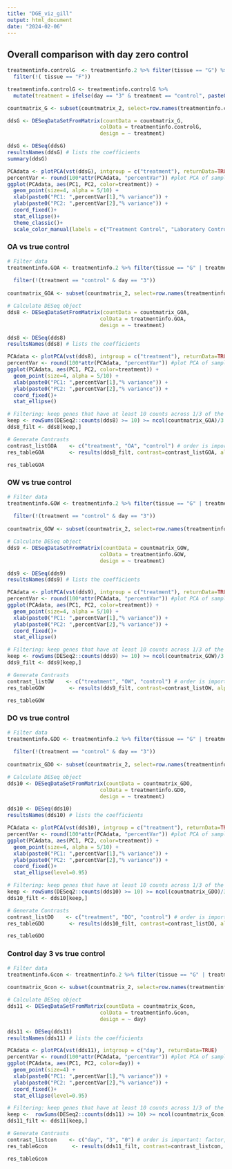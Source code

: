 ```yaml
---
title: "DGE_viz_gill"
output: html_document
date: "2024-02-06"
---
```


## Overall comparison with day zero control
```r
treatmentinfo.controlG  <- treatmentinfo.2 %>% filter(tissue == "G") %>%
  filter(!( tissue == "F"))

treatmentinfo.controlG <- treatmentinfo.controlG %>%
  mutate(treatment = ifelse(day == "3" & treatment == "control", paste0(treatment, "_3"), treatment))

countmatrix_G <- subset(countmatrix_2, select=row.names(treatmentinfo.controlG))

ddsG <- DESeqDataSetFromMatrix(countData = countmatrix_G,
                              colData = treatmentinfo.controlG,
                              design = ~ treatment)

ddsG <- DESeq(ddsG)
resultsNames(ddsG) # lists the coefficients
summary(ddsG)

PCAdata <- plotPCA(vst(ddsG), intgroup = c("treatment"), returnData=TRUE)
percentVar <- round(100*attr(PCAdata, "percentVar")) #plot PCA of samples with all data
ggplot(PCAdata, aes(PC1, PC2, color=treatment)) + 
  geom_point(size=4, alpha = 5/10) +
  xlab(paste0("PC1: ",percentVar[1],"% variance")) +
  ylab(paste0("PC2: ",percentVar[2],"% variance")) + 
  coord_fixed()+
  stat_ellipse()+
  theme_classic()+
  scale_color_manual(labels = c("Treatment Control", "Laboratory Control", "Hypoxia", "Ocean Acidification", "Ocean Warming"), values = c("blue", "lightblue", "purple","green", "red"))

```

### OA vs true control
```r

# Filter data
treatmentinfo.GOA <- treatmentinfo.2 %>% filter(tissue == "G" | treatment == "control" | treatment == "OA") %>% filter(!(tissue == "F" | treatment == "OW" | treatment == "DO"))
                                                                                                      treatmentinfo.GOA <- treatmentinfo.GOA %>%
  filter(!(treatment == "control" & day == "3")) 
                                                                                                      
countmatrix_GOA <- subset(countmatrix_2, select=row.names(treatmentinfo.GOA))

# Calculate DESeq object
dds8 <- DESeqDataSetFromMatrix(countData = countmatrix_GOA,
                              colData = treatmentinfo.GOA,
                              design = ~ treatment)

dds8 <- DESeq(dds8)
resultsNames(dds8) # lists the coefficients

PCAdata <- plotPCA(vst(dds8), intgroup = c("treatment"), returnData=TRUE)
percentVar <- round(100*attr(PCAdata, "percentVar")) #plot PCA of samples with all data
ggplot(PCAdata, aes(PC1, PC2, color=treatment)) + 
  geom_point(size=4, alpha = 5/10) +
  xlab(paste0("PC1: ",percentVar[1],"% variance")) +
  ylab(paste0("PC2: ",percentVar[2],"% variance")) + 
  coord_fixed()+
  stat_ellipse()

# Filtering: keep genes that have at least 10 counts across 1/3 of the samples - https://support.bioconductor.org/p/110307/
keep <- rowSums(DESeq2::counts(dds8) >= 10) >= ncol(countmatrix_GOA)/3
dds8_filt <- dds8[keep,]

# Generate Contrasts
contrast_listGOA    <- c("treatment", "OA", "control") # order is important: factor, treatment group, control
res_tableGOA        <- results(dds8_filt, contrast=contrast_listGOA, alpha = 0.05)

res_tableGOA

```

### OW vs true control
```r

# Filter data
treatmentinfo.GOW <- treatmentinfo.2 %>% filter(tissue == "G" | treatment == "control" | treatment == "OW") %>% filter(!(tissue == "F" | treatment == "OA" | treatment == "DO"))
                                                                                                    treatmentinfo.GOW <- treatmentinfo.GOW %>%
  filter(!(treatment == "control" & day == "3")) 
                                                                                                      
countmatrix_GOW <- subset(countmatrix_2, select=row.names(treatmentinfo.GOW))

# Calculate DESeq object
dds9 <- DESeqDataSetFromMatrix(countData = countmatrix_GOW,
                              colData = treatmentinfo.GOW,
                              design = ~ treatment)

dds9 <- DESeq(dds9)
resultsNames(dds9) # lists the coefficients

PCAdata <- plotPCA(vst(dds9), intgroup = c("treatment"), returnData=TRUE)
percentVar <- round(100*attr(PCAdata, "percentVar")) #plot PCA of samples with all data
ggplot(PCAdata, aes(PC1, PC2, color=treatment)) + 
  geom_point(size=4, alpha = 5/10) +
  xlab(paste0("PC1: ",percentVar[1],"% variance")) +
  ylab(paste0("PC2: ",percentVar[2],"% variance")) + 
  coord_fixed()+
  stat_ellipse()

# Filtering: keep genes that have at least 10 counts across 1/3 of the samples - https://support.bioconductor.org/p/110307/
keep <- rowSums(DESeq2::counts(dds9) >= 10) >= ncol(countmatrix_GOW)/3
dds9_filt <- dds9[keep,]

# Generate Contrasts
contrast_listOW    <- c("treatment", "OW", "control") # order is important: factor, treatment group, control
res_tableGOW        <- results(dds9_filt, contrast=contrast_listOW, alpha = 0.05)

res_tableGOW
```
### DO vs true control
```r

# Filter data
treatmentinfo.GDO <- treatmentinfo.2 %>% filter(tissue == "G" | treatment == "control" | treatment == "DO") %>% filter(!(tissue == "F" | treatment == "OA" | treatment == "OW"))
                                                                                                    treatmentinfo.GDO <- treatmentinfo.GDO %>%
  filter(!(treatment == "control" & day == "3")) 
                                                                                                      
countmatrix_GDO <- subset(countmatrix_2, select=row.names(treatmentinfo.GDO))

# Calculate DESeq object
dds10 <- DESeqDataSetFromMatrix(countData = countmatrix_GDO,
                              colData = treatmentinfo.GDO,
                              design = ~ treatment)

dds10 <- DESeq(dds10)
resultsNames(dds10) # lists the coefficients

PCAdata <- plotPCA(vst(dds10), intgroup = c("treatment"), returnData=TRUE)
percentVar <- round(100*attr(PCAdata, "percentVar")) #plot PCA of samples with all data
ggplot(PCAdata, aes(PC1, PC2, color=treatment)) + 
  geom_point(size=4, alpha = 5/10) +
  xlab(paste0("PC1: ",percentVar[1],"% variance")) +
  ylab(paste0("PC2: ",percentVar[2],"% variance")) + 
  coord_fixed()+
  stat_ellipse(level=0.95)

# Filtering: keep genes that have at least 10 counts across 1/3 of the samples - https://support.bioconductor.org/p/110307/
keep <- rowSums(DESeq2::counts(dds10) >= 10) >= ncol(countmatrix_GDO)/3
dds10_filt <- dds10[keep,]

# Generate Contrasts
contrast_listDO    <- c("treatment", "DO", "control") # order is important: factor, treatment group, control
res_tableGDO        <- results(dds10_filt, contrast=contrast_listDO, alpha = 0.05)

res_tableGDO
```

### Control day 3 vs true control
```r

# Filter data
treatmentinfo.Gcon <- treatmentinfo.2 %>% filter(tissue == "G" | treatment == "control") %>% filter(!(tissue == "F" | treatment == "OA" | treatment == "OW" | treatment == "DO"))
                                                                                                  
countmatrix_Gcon <- subset(countmatrix_2, select=row.names(treatmentinfo.Gcon))

# Calculate DESeq object
dds11 <- DESeqDataSetFromMatrix(countData = countmatrix_Gcon,
                              colData = treatmentinfo.Gcon,
                              design = ~ day)

dds11 <- DESeq(dds11)
resultsNames(dds11) # lists the coefficients

PCAdata <- plotPCA(vst(dds11), intgroup = c("day"), returnData=TRUE)
percentVar <- round(100*attr(PCAdata, "percentVar")) #plot PCA of samples with all data
ggplot(PCAdata, aes(PC1, PC2, color=day)) + 
  geom_point(size=4) +
  xlab(paste0("PC1: ",percentVar[1],"% variance")) +
  ylab(paste0("PC2: ",percentVar[2],"% variance")) + 
  coord_fixed()+
  stat_ellipse(level=0.95)

# Filtering: keep genes that have at least 10 counts across 1/3 of the samples - https://support.bioconductor.org/p/110307/
keep <-  rowSums(DESeq2::counts(dds11) >= 10) >= ncol(countmatrix_Gcon)/3
dds11_filt <- dds11[keep,]

# Generate Contrasts
contrast_listcon    <- c("day", "3", "0") # order is important: factor, treatment group, control
res_tableGcon        <- results(dds11_filt, contrast=contrast_listcon, alpha = 0.05)

res_tableGcon
```